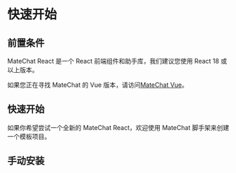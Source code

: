 
# 快速开始

## 前置条件

MateChat React 是一个 React 前端组件和助手库，我们建议您使用 React 18 或以上版本。

如果您正在寻找 MateChat 的 Vue 版本，请访问[MateChat Vue](https://matechat.gitcode.com/)。

## 快速开始

如果你希望尝试一个全新的 MateChat React，欢迎使用 MateChat 脚手架来创建一个模板项目。

<PackageManagerTabs command="create matechat@latest" />

## 手动安装

<PackageManagerTabs
  command="add @matechat/react"
  npm="install @matechat/react"
/>
